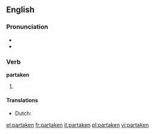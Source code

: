 ==English==

===Pronunciation===
* {{IPA|/pɑɻˈteɪkən/}}
* {{rhymes|eɪkən}}

===Verb===
'''partaken'''

# {{past participle of| to [[partake]]}}

====Translations====
* Dutch: {{t-|nl|deelgenomen}}

[[el:partaken]]
[[fr:partaken]]
[[it:partaken]]
[[pl:partaken]]
[[vi:partaken]]